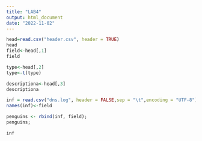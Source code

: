 ```yaml
---
title: "LAB4"
output: html_document
date: "2022-11-02"
---
```

 
```r
head=read.csv("header.csv", header = TRUE)
head
field<-head[,1]
field

type<-head[,2]
type<-t(type)

descriptiona<-head[,3]
descriptiona

inf = read.csv("dns.log", header = FALSE,sep = "\t",encoding = "UTF-8")
names(inf)<-field

penguins <- rbind(inf, field);
penguins;

inf
```